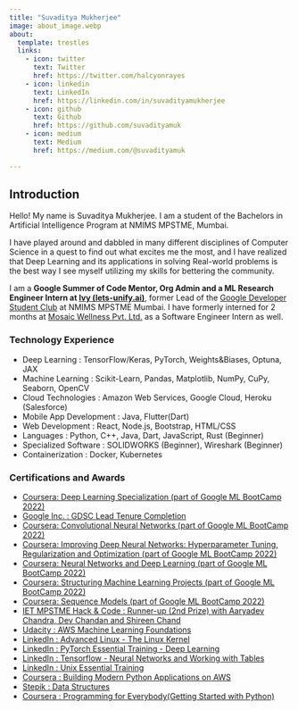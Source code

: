 ```yaml
---
title: "Suvaditya Mukherjee"
image: about_image.webp
about:
  template: trestles
  links:
    - icon: twitter
      text: Twitter
      href: https://twitter.com/halcyonrayes
    - icon: linkedin
      text: LinkedIn
      href: https://linkedin.com/in/suvadityamukherjee
    - icon: github
      text: Github
      href: https://github.com/suvadityamuk
    - icon: medium
      text: Medium
      href: https://medium.com/@suvadityamuk

---
```


## Introduction

Hello!
My name is Suvaditya Mukherjee. I am a student of the Bachelors in Artificial Intelligence Program at NMIMS MPSTME, Mumbai.

I have played around and dabbled in many different disciplines of Computer Science in a quest to find out what excites me the most, and I have realized that Deep Learning and its applications in solving Real-world problems is the best way I see myself utilizing my skills for bettering the community.

I am a **Google Summer of Code Mentor, Org Admin and a ML Research Engineer Intern at [Ivy (lets-unify.ai)](https://lets-unify.ai)**, former Lead of the [Google Developer Student Club](https://www.gdscmpstme.com/) at NMIMS MPSTME Mumbai. I have formerly interned for 2 months at [Mosaic Wellness Pvt. Ltd.](https://www.mosaicwellness.in/) as a Software Engineer Intern as well.

### Technology Experience
- Deep Learning : TensorFlow/Keras, PyTorch, Weights&Biases, Optuna, JAX
- Machine Learning : Scikit-Learn, Pandas, Matplotlib, NumPy, CuPy, Seaborn, OpenCV
- Cloud Technologies : Amazon Web Services, Google Cloud, Heroku (Salesforce)
- Mobile App Development : Java, Flutter(Dart)
- Web Development : React, Node.js, Bootstrap, HTML/CSS
- Languages : Python, C++, Java, Dart, JavaScript, Rust (Beginner)
- Specialized Software : SOLIDWORKS (Beginner), Wireshark (Beginner)
- Containerization : Docker, Kubernetes


### Certifications and Awards
- [Coursera: Deep Learning Specialization (part of Google ML BootCamp 2022)](https://www.coursera.org/account/accomplishments/specialization/RLXRT8QWHZN2)
- [Google Inc. : GDSC Lead Tenure Completion](https://drive.google.com/file/d/180le75p_p0-xCk4xkAzDx5D4_EJG8nU_/view?usp=sharing)
- [Coursera: Convolutional Neural Networks (part of Google ML BootCamp 2022)](https://www.coursera.org/account/accomplishments/verify/PYBNBXFS4TK6)
- [Coursera: Improving Deep Neural Networks: Hyperparameter Tuning, Regularization and Optimization (part of Google ML BootCamp 2022)](https://www.coursera.org/account/accomplishments/verify/CMPQ7SZLSQBS)
- [Coursera: Neural Networks and Deep Learning (part of Google ML BootCamp 2022)](https://www.coursera.org/account/accomplishments/verify/EQHLU5K2DYMU)
- [Coursera: Structuring Machine Learning Projects (part of Google ML BootCamp 2022)](https://www.coursera.org/account/accomplishments/verify/XLR9CYTTB9J9)
- [Coursera: Sequence Models (part of Google ML BootCamp 2022)](https://www.coursera.org/account/accomplishments/verify/3R58MGPDDYF9)
- [IET MPSTME Hack & Code : Runner-up (2nd Prize) with Aaryadev Chandra, Dev Chandan and Shireen Chand](https://drive.google.com/file/d/1ys1NofeB3Gr_uQhpDu-oGS4-FqJdvE7K/view?usp=sharing)
- [Udacity : AWS Machine Learning Foundations](https://confirm.udacity.com/HUADLDYG)
- [LinkedIn : Advanced Linux - The Linux Kernel](https://www.linkedin.com/learning/certificates/428492acc39d9a3e87558a34b337b46ce98a7550feaa3b02bdb22305ed06e4af)
- [LinkedIn : PyTorch Essential Training - Deep Learning](https://www.linkedin.com/learning/certificates/34b95158ef547832798cf7bfdac306dc0db016ca097a5949bc0f51b457516cd7)
- [LinkedIn : Tensorflow - Neural Networks and Working with Tables](https://www.linkedin.com/learning/certificates/875695aa9b1fc0a833998bcd275dc5dee6e204c4c81404a513858b71770fcd32)
- [LinkedIn : Unix Essential Training](https://www.linkedin.com/learning/certificates/338bdb27a2486a1df2a3d1ad9308376a3a0f66639ffe16933c1bee506f45b28c)
- [Coursera : Building Modern Python Applications on AWS](https://www.coursera.org/account/accomplishments/certificate/G9NZGLCKL8AE)
- [Stepik : Data Structures](https://stepik.org/cert/1002155)
- [Coursera : Programming for Everybody(Getting Started with Python)](https://coursera.org/share/a169622c195bdededa9828c61e85e165)
